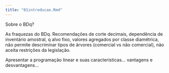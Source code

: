 ```yaml
---
title: "01introducao.Rmd"
---
```


Sobre o BDq?

As fraquezas do BDq. Recomendações de corte decimais, dependência de inventário amostral, q alvo fixo, valores agregados por classe diamétrica, não permite descriminar tipos de árvores (comercial vs não comercial), não aceita restrições da legislação.

Apresentar a programação linear e suas características... vantagens e desvantagens...
